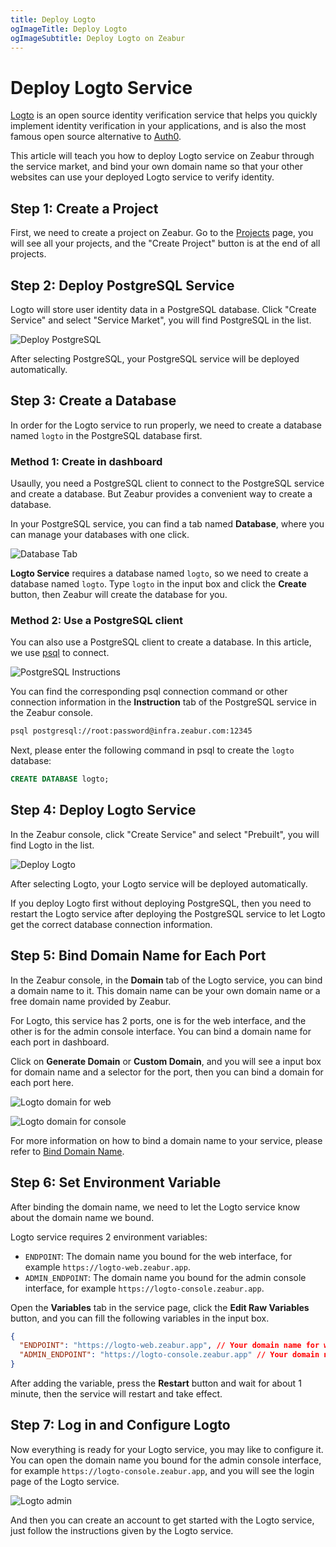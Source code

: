 ```yaml
---
title: Deploy Logto
ogImageTitle: Deploy Logto
ogImageSubtitle: Deploy Logto on Zeabur
---
```



<WorkingInProgress />

# Deploy Logto Service

[Logto](https://logto.io/) is an open source identity verification service that helps you quickly implement identity verification in your applications, and is also the most famous open source alternative to [Auth0](https://auth0.com/).

This article will teach you how to deploy Logto service on Zeabur through the service market, and bind your own domain name so that your other websites can use your deployed Logto service to verify identity.

## Step 1: Create a Project

First, we need to create a project on Zeabur. Go to the [Projects](https://dash.zeabur.com/projects) page, you will see all your projects, and the "Create Project" button is at the end of all projects.

## Step 2: Deploy PostgreSQL Service

Logto will store user identity data in a PostgreSQL database. Click "Create Service" and select "Service Market", you will find PostgreSQL in the list.

![Deploy PostgreSQL](/marketplace/postgresql/deploy.png)

After selecting PostgreSQL, your PostgreSQL service will be deployed automatically.

## Step 3: Create a Database

In order for the Logto service to run properly, we need to create a database named `logto` in the PostgreSQL database first.

### Method 1: Create in dashboard

Usaully, you need a PostgreSQL client to connect to the PostgreSQL service and create a database. But Zeabur provides a convenient way to create a database.

In your PostgreSQL service, you can find a tab named **Database**, where you can manage your databases with one click.

![Database Tab](/marketplace/postgresql/create-database.png)

**Logto Service** requires a database named `logto`, so we need to create a database named `logto`.
Type `logto` in the input box and click the **Create** button, then Zeabur will create the database for you.

### Method 2: Use a PostgreSQL client

You can also use a PostgreSQL client to create a database. In this article, we use [psql](https://www.postgresql.org/docs/9.1/app-psql.html) to connect.

![PostgreSQL Instructions](/marketplace/postgresql/connect.png)

You can find the corresponding psql connection command or other connection information in the **Instruction** tab of the PostgreSQL service in the Zeabur console.

```bash
psql postgresql://root:password@infra.zeabur.com:12345
```

Next, please enter the following command in psql to create the `logto` database:

```sql
CREATE DATABASE logto;
```

## Step 4: Deploy Logto Service

In the Zeabur console, click "Create Service" and select "Prebuilt", you will find Logto in the list.

![Deploy Logto](/marketplace/logto/prebuilt.png)

After selecting Logto, your Logto service will be deployed automatically.

<Callout>
  If you deploy Logto first without deploying PostgreSQL, then you need to
  restart the Logto service after deploying the PostgreSQL service to let Logto
  get the correct database connection information.
</Callout>

## Step 5: Bind Domain Name for Each Port

In the Zeabur console, in the **Domain** tab of the Logto service, you can bind a domain name to it. This domain name can be your own domain name or a free domain name provided by Zeabur.

For Logto, this service has 2 ports, one is for the web interface, and the other is for the admin console interface. You can bind a domain name for each port in dashboard.

Click on **Generate Domain** or **Custom Domain**, and you will see a input box for domain name and a selector for the port, then you can bind a domain for each port here.

![Logto domain for web](/marketplace/logto/web-domain.png)

![Logto domain for console](/marketplace/logto/console-domain.png)

For more information on how to bind a domain name to your service, please refer to [Bind Domain Name](../deploy/domain-binding).

## Step 6: Set Environment Variable

After binding the domain name, we need to let the Logto service know about the domain name we bound.

Logto service requires 2 environment variables:

- `ENDPOINT`: The domain name you bound for the web interface, for example `https://logto-web.zeabur.app`.
- `ADMIN_ENDPOINT`: The domain name you bound for the admin console interface, for example `https://logto-console.zeabur.app`.

Open the **Variables** tab in the service page, click the **Edit Raw Variables** button, and you can fill the following variables in the input box.

```json
{
  "ENDPOINT": "https://logto-web.zeabur.app", // Your domain name for web interface
  "ADMIN_ENDPOINT": "https://logto-console.zeabur.app" // Your domain name for admin console interface
}
```

After adding the variable, press the **Restart** button and wait for about 1 minute, then the service will restart and take effect.

## Step 7: Log in and Configure Logto

Now everything is ready for your Logto service, you may like to configure it. You can open the domain name you bound for the admin console interface, for example `https://logto-console.zeabur.app`, and you will see the login page of the Logto service.

![Logto admin](/marketplace/logto/admin.png)

And then you can create an account to get started with the Logto service, just follow the instructions given by the Logto service.

